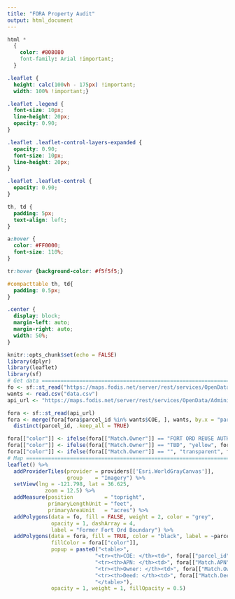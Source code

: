 ```yaml
---
title: "FORA Property Audit"
output: html_document
---
```


```css
html *
  {
    color: #808080
    font-family: Arial !important;
  }

.leaflet {
  height: calc(100vh - 175px) !important;
  width: 100% !important;}

.leaflet .legend {
  font-size: 10px;
  line-height: 20px;
  opacity: 0.90;
}

.leaflet .leaflet-control-layers-expanded {
  opacity: 0.90;
  font-size: 10px;
  line-height: 20px;
}

.leaflet .leaflet-control {
  opacity: 0.90;
}

th, td {
  padding: 5px;
  text-align: left;
}

a:hover {
  color: #FF0000;
  font-size: 110%;
}

tr:hover {background-color: #f5f5f5;}

#compacttable th, td{
  padding: 0.5px;
}

.center {
  display: block;
  margin-left: auto;
  margin-right: auto;
  width: 50%;
}
```

```r
knitr::opts_chunk$set(echo = FALSE)
library(dplyr)
library(leaflet)
library(sf)
# Get data =====================================================================
fo <- sf::st_read("https://maps.fodis.net/server/rest/services/OpenData/AdministrativeBoundaries/FeatureServer/4/query?where=1%3D1&outFields=*&outSR=4326&f=json")
wants <- read.csv("data.csv")
api_url <- "https://maps.fodis.net/server/rest/services/OpenData/AdministrativeBoundaries/FeatureServer/1/query?where=1%3D1&outFields=*&outSR=4326&f=json"

fora <- sf::st_read(api_url) 
fora <- merge(fora[fora$parcel_id %in% wants$COE, ], wants, by.x = "parcel_id", by.y = "COE") %>%
  distinct(parcel_id, .keep_all = TRUE)
```

```r
fora[["color"]] <- ifelse(fora[["Match.Owner"]] == "FORT ORD REUSE AUTHORITY", "red", "blue")
fora[["color"]] <- ifelse(fora[["Match.Owner"]] == "TBD", "yellow", fora[["color"]])
fora[["color"]] <- ifelse(fora[["Match.Owner"]] == "", "transparent", fora[["color"]])
# Map ==========================================================================
leaflet() %>%
  addProviderTiles(provider = providers[['Esri.WorldGrayCanvas']],
                   group    = "Imagery") %>%
  setView(lng = -121.798, lat = 36.625,
            zoom = 12.5) %>%
  addMeasure(position          = "topright",
             primaryLengthUnit = "feet", 
             primaryAreaUnit   = "acres") %>%
  addPolygons(data = fo, fill = FALSE, weight = 2, color = "grey",
              opacity = 1, dashArray = 4, 
              label = "Former Fort Ord Boundary") %>%
  addPolygons(data = fora, fill = TRUE, color = "black", label = ~parcel_id,
              fillColor = fora[["color"]],
              popup = paste0("<table>",
                            "<tr><th>COE: </th><td>", fora[["parcel_id"]], "</td>",
                            "<tr><th>APN: </th><td>", fora[["Match.APN"]], "</td>",
                            "<tr><th>Owner: </th><td>", fora[["Match.Owner"]], "</td>",
                            "<tr><th>Deed: </th><td>", fora[["Match.Deed"]], "</td>",
                            "</table>"),
              opacity = 1, weight = 1, fillOpacity = 0.5) 
```

